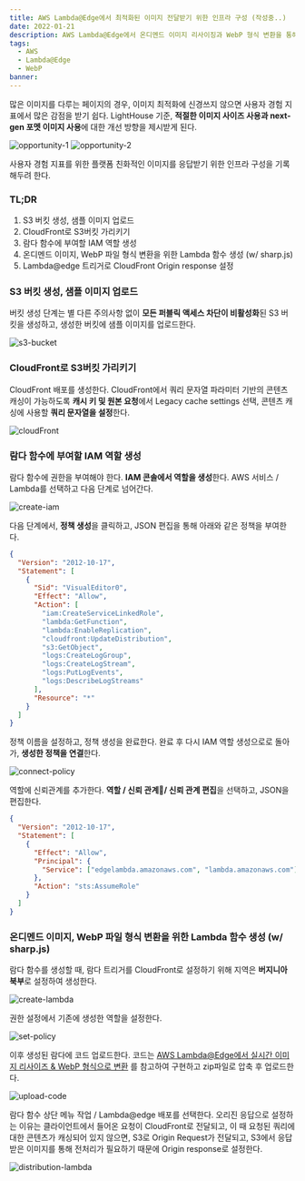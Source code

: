 ```yaml
---
title: AWS Lambda@Edge에서 최적화된 이미지 전달받기 위한 인프라 구성 (작성중..)
date: 2022-01-21
description: AWS Lambda@Edge에서 온디멘드 이미지 리사이징과 WebP 형식 변환을 통해 최적화된 이미지를 전달받기 위한 인프라를 구성해보고 기록합니다.
tags:
  - AWS
  - Lambda@Edge
  - WebP
banner:
---
```


많은 이미지를 다루는 페이지의 경우, 이미지 최적화에 신경쓰지 않으면 사용자 경험 지표에서 많은 감점을 받기 쉽다.
LightHouse 기준, **적절한 이미지 사이즈 사용과 next-gen 포멧 이미지 사용**에 대한 개선 방향을 제시받게 된다.

![opportunity-1](./images/intro1.png)
![opportunity-2](./images/intro2.png)

사용자 경험 지표를 위한 플랫폼 친화적인 이미지를 응답받기 위한 인프라 구성을 기록해두려 한다.

### TL;DR

1. S3 버킷 생성, 샘플 이미지 업로드
2. CloudFront로 S3버킷 가리키기
3. 람다 함수에 부여할 IAM 역할 생성
4. 온디멘드 이미지, WebP 파일 형식 변환을 위한 Lambda 함수 생성 (w/ sharp.js)
5. Lambda@edge 트리거로 CloudFront Origin response 설정

### S3 버킷 생성, 샘플 이미지 업로드

버킷 생성 단계는 별 다른 주의사항 없이 **모든 퍼블릭 액세스 차단이 비활성화**된 S3 버킷을 생성하고,
생성한 버킷에 샘플 이미지를 업로드한다.

![s3-bucket](./images/s3-bucket.png)

### CloudFront로 S3버킷 가리키기

CloudFront 배포를 생성한다. CloudFront에서 쿼리 문자열 파라미터 기반의 콘텐츠 캐싱이 가능하도록
**캐시 키 및 원본 요청**에서 Legacy cache settings 선택, 콘텐츠 캐싱에 사용할 **쿼리 문자열을 설정**한다.

![cloudFront](./images/cloudFront.png)

### 람다 함수에 부여할 IAM 역할 생성

람다 함수에 권한을 부여해야 한다. **IAM 콘솔에서 역할을 생성**한다. AWS 서비스 / Lambda를 선택하고 다음 단계로 넘어간다.

![create-iam](./images/create-iam.png)

다음 단계에서, **정책 생성**을 클릭하고, JSON 편집을 통해 아래와 같은 정책을 부여한다.

```json
{
  "Version": "2012-10-17",
  "Statement": [
    {
      "Sid": "VisualEditor0",
      "Effect": "Allow",
      "Action": [
        "iam:CreateServiceLinkedRole",
        "lambda:GetFunction",
        "lambda:EnableReplication",
        "cloudfront:UpdateDistribution",
        "s3:GetObject",
        "logs:CreateLogGroup",
        "logs:CreateLogStream",
        "logs:PutLogEvents",
        "logs:DescribeLogStreams"
      ],
      "Resource": "*"
    }
  ]
}
```

정책 이름을 설정하고, 정책 생성을 완료한다. 완료 후 다시 IAM 역할 생성으로로 돌아가, **생성한 정책을 연결**한다.

![connect-policy](./images/connect-policy.png)

역할에 신뢰관계를 추가한다. **역할 / 신뢰 관계/ 신뢰 관계 편집**을 선택하고, JSON을 편집한다.

```json
{
  "Version": "2012-10-17",
  "Statement": [
    {
      "Effect": "Allow",
      "Principal": {
        "Service": ["edgelambda.amazonaws.com", "lambda.amazonaws.com"]
      },
      "Action": "sts:AssumeRole"
    }
  ]
}
```

### 온디멘드 이미지, WebP 파일 형식 변환을 위한 Lambda 함수 생성 (w/ sharp.js)

람다 함수를 생성할 때, 람다 트리거를 CloudFront로 설정하기 위해 지역은 **버지니아 북부**로 설정하여 생성한다.

![create-lambda](./images/create-lambda.png)

권한 설정에서 기존에 생성한 역할을 설정한다.

![set-policy](./images/set-policy.png)

이후 생성된 람다에 코드 업로드한다. 코드는 [AWS Lambda@Edge에서 실시간 이미지 리사이즈 & WebP 형식으로 변환](https://medium.com/daangn/lambda-edge%EB%A1%9C-%EA%B5%AC%ED%98%84%ED%95%98%EB%8A%94-on-the-fly-%EC%9D%B4%EB%AF%B8%EC%A7%80-%EB%A6%AC%EC%82%AC%EC%9D%B4%EC%A7%95-f4e5052d49f3)
를 참고하여 구현하고 zip파일로 압축 후 업로드한다.

![upload-code](./images/upload-code.png)

람다 함수 상단 메뉴 작업 / Lambda@edge 배포를 선택한다. 오리진 응답으로 설정하는 이유는
클라이언트에서 들어온 요청이 CloudFront로 전달되고, 이 때 요청된 쿼리에 대한 콘텐츠가 캐싱되어 있지 않으면,
S3로 Origin Request가 전달되고, S3에서 응답받은 이미지를 통해 전처리가 필요하기 때문에 Origin response로 설정한다.

![distribution-lambda](./images/distribution-lambda.png)
